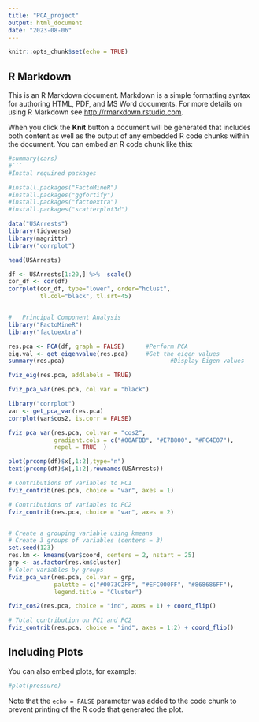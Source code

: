 ---
title: "PCA_project"
output: html_document
date: "2023-08-06"
---

```{r setup, include=FALSE}
knitr::opts_chunk$set(echo = TRUE)
```

## R Markdown

This is an R Markdown document. Markdown is a simple formatting syntax for authoring HTML, PDF, and MS Word documents. For more details on using R Markdown see <http://rmarkdown.rstudio.com>.

When you click the **Knit** button a document will be generated that includes both content as well as the output of any embedded R code chunks within the document. You can embed an R code chunk like this:

```{r cars}
#summary(cars)
#```
#Instal required packages

#install.packages("FactoMineR")
#install.packages("ggfortify")
#install.packages("factoextra")
#install.packages("scatterplot3d")

data("USArrests")  
library(tidyverse)
library(magrittr)
library("corrplot")

head(USArrests)

df <- USArrests[1:20,] %>%  scale()
cor_df <- cor(df)
corrplot(cor_df, type="lower", order="hclust", 
         tl.col="black", tl.srt=45)


#   Principal Component Analysis
library("FactoMineR")
library("factoextra")

res.pca <- PCA(df, graph = FALSE)      #Perform PCA  
eig.val <- get_eigenvalue(res.pca)     #Get the eigen values 
summary(res.pca)                              #Display Eigen values 

fviz_eig(res.pca, addlabels = TRUE)

fviz_pca_var(res.pca, col.var = "black")

library("corrplot")
var <- get_pca_var(res.pca)
corrplot(var$cos2, is.corr = FALSE)

fviz_pca_var(res.pca, col.var = "cos2",
             gradient.cols = c("#00AFBB", "#E7B800", "#FC4E07"), 
             repel = TRUE  )

plot(prcomp(df)$x[,1:2],type="n")
text(prcomp(df)$x[,1:2],rownames(USArrests))

# Contributions of variables to PC1
fviz_contrib(res.pca, choice = "var", axes = 1)

# Contributions of variables to PC2
fviz_contrib(res.pca, choice = "var", axes = 2)


# Create a grouping variable using kmeans
# Create 3 groups of variables (centers = 3)
set.seed(123)
res.km <- kmeans(var$coord, centers = 2, nstart = 25)
grp <- as.factor(res.km$cluster)
# Color variables by groups
fviz_pca_var(res.pca, col.var = grp, 
             palette = c("#0073C2FF", "#EFC000FF", "#868686FF"),
             legend.title = "Cluster")

fviz_cos2(res.pca, choice = "ind", axes = 1) + coord_flip()

# Total contribution on PC1 and PC2
fviz_contrib(res.pca, choice = "ind", axes = 1:2) + coord_flip()

```
## Including Plots

You can also embed plots, for example:

```{r pressure, echo=FALSE}
#plot(pressure)
```

Note that the `echo = FALSE` parameter was added to the code chunk to prevent printing of the R code that generated the plot.
